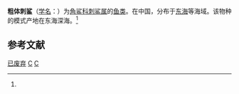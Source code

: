 {{Speciesbox 
| genus = Centrophorus
| species = robustus
| authority = (Deng, Xiong et Zhan, 1985)<ref name='id5197'>{{cite web| url =http://www.bioinfo.cn/db05/BjdwSpecies.php?action=view&id=5197| title =粗体刺鲨| work =《中国动物物种编目数据库》| publisher =中国科学院微生物研究所| author =中国科学院动物研究所| accessdate =2009-04-11| deadurl =yes| archiveurl =https://web.archive.org/web/20160305014022/http://www.bioinfo.cn/db05/BjdwSpecies.php?action=view&id=5197| archivedate =2016-03-05}}</ref>
}}

'''粗体刺鲨'''（[[学名|学名]]：{{lang|la|''Centrophorus robustus''}}）为[[角鲨科|角鲨科]][[刺鲨属|刺鲨属]]的[[鱼类|鱼类]]。在中国，分布于[[东海|东海]]等海域。该物种的模式产地在东海深海。<ref name='id5197'/>

== 参考文献 ==
{{reflist}}

{{taxonbar}}

[[Category:1985年描述的鱼类|已废弃]]
[[Category:刺鲨属|C]]
[[Category:已弃用物种|C]]